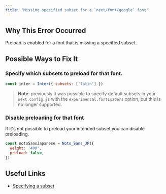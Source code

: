 ```yaml
---
title: 'Missing specified subset for a `next/font/google` font'
---
```


## Why This Error Occurred

Preload is enabled for a font that is missing a specified subset.

## Possible Ways to Fix It

### Specify which subsets to preload for that font.

```js filename="example.js"
const inter = Inter({ subsets: ['latin'] })
```

> **Note**: previously it was possible to specify default subsets in your `next.config.js` with the `experimental.fontLoaders` option, but this is no longer supported.

### Disable preloading for that font

If it's not possible to preload your intended subset you can disable preloading.

```js filename="example.js"
const notoSansJapanese = Noto_Sans_JP({
  weight: '400',
  preload: false,
})
```

## Useful Links

- [Specifying a subset](/docs/pages/building-your-application/optimizing/fonts#specifying-a-subset)
